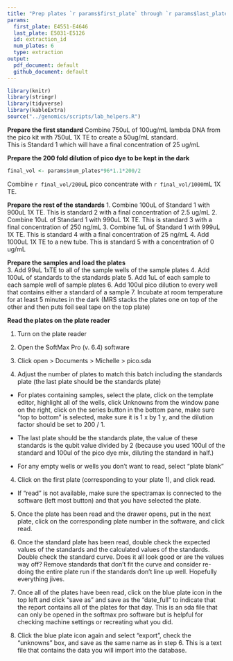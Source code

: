 ```yaml
---
title: "Prep plates `r params$first_plate` through `r params$last_plate` for quantification"
params:
  first_plate: E4551-E4646
  last_plate: E5031-E5126
  id: extraction_id
  num_plates: 6
  type: extraction
output:
  pdf_document: default
  github_document: default
---
```


```r
library(knitr)
library(stringr)
library(tidyverse)
library(kableExtra)
source("../genomics/scripts/lab_helpers.R")
```

**Prepare the first standard**
Combine 750uL of 100ug/mL lambda DNA from the pico kit with 750uL 1X TE to create a 50ug/mL standard.  
This is Standard 1 which will have a final concentration of 25 ug/mL

**Prepare the 200 fold dilution of pico dye to be kept in the dark**  

```r
final_vol <- params$num_plates*96*1.1*200/2
```
 
Combine `r final_vol/200`uL pico concentrate with `r final_vol/1000`mL 1X TE.  

**Prepare the rest of the standards**
1. Combine 100uL of Standard 1 with 900uL 1X TE.  This is standard 2 with a final concentration of 2.5 ug/mL
2. Combine 10uL of Standard 1 with 990uL 1X TE. This is standard 3 with a final concentration of 250 ng/mL
3. Combine 1uL of Standard 1 with 999uL 1X TE. This is standard 4 with a final concentration of 25 ng/mL
4. Add 1000uL 1X TE to a new tube. This is standard 5 with a concentration of 0 ug/mL


**Prepare the samples and load the plates**  
3. Add 99uL 1xTE to all of the sample wells of the sample plates
4. Add 100uL of standards to the standards plate
5. Add 1uL of each sample to each sample well of sample plates
6. Add 100ul pico dilution to every well that contains either a standard of a sample
7. Incubate at room temperature for at least 5 minutes in the dark (MRS stacks the plates one on top of the other and then puts foil seal tape on the top plate)

**Read the plates on the plate reader**  

1. Turn on the plate reader  

2. Open the SoftMax Pro (v. 6.4) software  

2. Click open > Documents > Michelle > pico.sda  

3. Adjust the number of plates to match this batch including the standards plate (the last plate should be the standards plate)  
  - For plates containing samples, select the plate, click on the template editor, highlight all of the wells, click Unknowns from the window pane on the right, click on the series button in the bottom pane, make sure "top to bottom" is selected, make sure it is 1 x by 1 y, and the dilution factor should be set to 200 / 1.    

  - The last plate should be the standards plate, the value of these standards is the qubit value divided by 2 (because you used 100ul of the standard and 100ul of the pico dye mix, diluting the standard in half.)  

  - For any empty wells or wells you don't want to read, select "plate blank"    

4. Click on the first plate (corresponding to your plate 1), and click read.  

  - If "read" is not available, make sure the spectramax is connected to the software (left most button) and that you have selected the plate.  

5. Once the plate has been read and the drawer opens, put in the next plate, click on the corresponding plate number in the software, and click read.  

6. Once the standard plate has been read, double check the expected values of the standards and the calculated values of the standards.  Double check the standard curve.  Does it all look good or are the values way off?  Remove standards that don't fit the curve and consider re-doing the entire plate run if the standards don't line up well.  Hopefully everything jives.  

6. Once all of the plates have been read, click on the blue plate icon in the top left and click "save as" and save as the "date_full" to indicate that the report contains all of the plates for that day.  This is an sda file that can only be opened in the softmax pro software but is helpful for checking machine settings or recreating what you did.  

7. Click the blue plate icon again and select "export", check the "unknowns" box, and save as the same name as in step 6.  This is a text file that contains the data you will import into the database.

